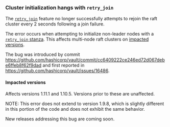 ### Cluster initialization hangs with `retry_join`

The
[`retry_join`](/vault/docs/concepts/integrated-storage/index#retry_join-configuration)
feature no longer successfully attempts to rejoin the raft cluster every 2
seconds following a join failure.

The error occurs when attempting to initialize non-leader nodes with a
[`retry_join` stanza](/vault/docs/configuration/storage/raft/#retry_join-stanza). This
affects multi-node raft clusters on [impacted versions](#impacted-versions).

The bug was introduced by commit
https://github.com/hashicorp/vault/commit/cc6409222ce246ed72d067debe6ffeb8f62f9dad
and first reported in https://github.com/hashicorp/vault/issues/16486.

#### Impacted versions

Affects versions 1.11.1 and 1.10.5.  Versions prior to these are unaffected.

NOTE: This error does not extend to version 1.9.8, which is slightly different
in this portion of the code and does not exhibit the same behavior.

New releases addressing this bug are coming soon.
